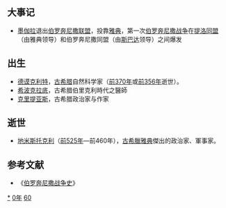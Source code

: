 {{yearTOC|-460|[[周貞定王|周貞定王]]九年  [[魯悼公|魯悼公]]八年  [[齊平公|齊平公]]二十一年 [[晉出公|晉出公]]十五年 [[趙襄子|趙襄子]]十六年 [[秦厉共公|秦厉共公]]十七年 [[楚惠王|楚惠王]]二十九年 [[宋昭公|宋昭公]]九年 [[衛敬公|衛敬公]]五年 [[蔡声侯|蔡声侯]]十二年 [[鄭哀公|鄭哀公]]三年 [[燕孝公|燕孝公]]三十三年  越王[[鹿郢|鹿郢]]四年 [[杞出公|杞出公]]元年}}

== 大事记 ==
*[[墨伽拉|墨伽拉]]退出[[伯罗奔尼撒联盟|伯罗奔尼撒联盟]]，投靠[[古雅典|雅典]]，第一次[[伯罗奔尼撒战争|伯罗奔尼撒战争]]在[[提洛同盟|提洛同盟]]（由雅典领导）和伯罗奔尼撒同盟（由[[斯巴达|斯巴达]]领导）之间爆发

== 出生 ==
*[[德谟克利特|德谟克利特]]，[[古希腊|古希腊]]自然科学家（[[前370年|前370年]]或[[前356年|前356年]]逝世）。
*[[希波克拉底|希波克拉底]]，古希腊伯里克利時代之醫師
*[[克里提亚斯|克里提亚斯]]，古希腊政治家与作家
== 逝世 ==
*[[地米斯托克利|地米斯托克利]]（[[前525年|前525年]]—前460年），[[古希臘|古希臘]][[雅典|雅典]]傑出的政治家、軍事家。
== 参考文献 ==
*《[[伯罗奔尼撒战争史|伯罗奔尼撒战争史]]》
{{Wikisource year mention}}

[[Category:前460年|*]]
[[Category:前460年代|0年]]
[[Category:前5世纪各年|60]]